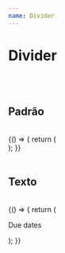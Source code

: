```yaml
---
name: Divider
---
```



# Divider

<br />
<br />

## Padrão

<br />

<Playground>
  {() => {
    return (
      <div className="tw-flex tw-w-full tw-h-16 tw-items-center">
        <div className="tw-divider"></div>
      </div>
    );
  }}
</Playground>

<br />
<br />

## Texto

<br />

<Playground>
  {() => {
    return (
      <div className="tw-flex tw-w-full tw-h-16 tw-items-center">
        <div className="tw-divider">
          <p className="tw-body3 tw-font-bold">Due dates</p>
        </div>
      </div>
    );
  }}
</Playground>
